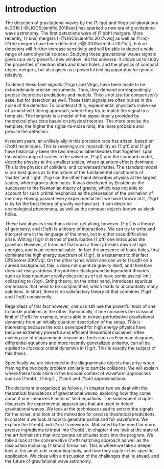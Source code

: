 # Introduction

The detection of gravitational waves by the (?:ligo)  and Virgo collaborations in 2016 [-@LIGOScientific:2016aoc] has sparked a new era of gravitational wave astronomy. The first detections were of (?:bbh) mergers. More recently, (?:bns)  mergers [-@LIGOScientific:2017vwq]  as well as (?:ns)-(?:bh) mergers have been detected [-@LIGOScientific:2021qlt]. Future detectors will further increase sensitivity and will be able to detect a wide range of astrophysical sources. Studying these gravitational waves signals gives us a very powerful new window into the universe.  It allows us to study the properties of neutron stars and black holes, and the physics of compact object mergers, but also gives us a powerful testing apparatus for general relativity.

To detect these faint signals (?:ligo) and Virgo, have been made to be extraordinarily precise instruments. Thus, they demand correspondingly precise theoretical predictions and models. This is not just for comparison’s sake, but for detection as well. These faint signals are often buried in the noise of the detector. To counteract this, experimental physicists make use of a matched filtering approach, where they try to match the signal to a template. The template is a model of the signal ideally provided by theoretical physicists based on physical theories. The more precise the template, the higher the signal-to-noise ratio, the more probable and precise the detection.

In recent years, an unlikely ally in this precision race has arisen, based on (?:qft) techniques. This is seemingly an impossibility as (?:qft) and (?:gr) have historically been the two irreconcilable theories that 'together' span the whole range of scales in the universe. (?:qft) and the standard model, describe physics at the smallest scales, where quantum effects dominate. This is the physics of colliders, and condensed matter. The standard model is our best guess as to the nature of the fundamental constituents of 'matter' and 'light'. (?:gr) on the other hand describes physics at the largest scales, where gravity dominates. It was developed by Einstein as the successor to the Newtonian theory of gravity, which was not able to account for such orbital mechanics as the precession of the perihelion of mercury. Having passed every experimental test we have thrown at it, (?:gr) is by far the best theory of gravity we have yet. It can describe cosmological phenomena, as well as the compact objects known as black holes.

These two physics leviathans do not get along, however. (?:gr) is a theory of geometry, and (?:qft) is a theory of interactions. We can try to write and interpret one in the language of the other, but in either case difficulties arise. Writing (?:gr) in terms of perturbative (?:qft) one introduces the graviton. However, it turns out that such a theory breaks down at high energies, and is un-renormalisable . In fact the presence of black holes, that dominate the high energy spectrum of (?:gr), is a testament to that fact   [@Shomer:2007vq]. On the other hand, whilst one can write (?s:qft) on a curved background, this is does not quantize gravity itself, and therefore does not really address the problem. Background independent theories such as loop quantum gravity does not as of yet have semiclassical limit collapsing to (?:gr). String theory, on the other hand, introduces spurious dimensions that need to be compactified, which leads to uncountably many solutions. In short, there is no satisfactory theory of that combines (?:gr) and (?:qft) consistently. 

Regardless of this fact however, one can still use the powerful tools of one to tackle problems in the other. Specifically, if one considers the classical limit of (?:qft) for example, one is able to extract perturbative gravitational dynamics from an initially quantum description of the setup. This is interesting because the tools developed for high energy physics have become extremely powerful and efficient theoretical machines, often making use of diagrammatic reasoning. Tools such as Feynman diagrams, differential equations and more recently generalized unitarity, can all be applied to *classical* orbital dynamics in (?:gr). This is exactly the subject of this thesis.

Specifically we are interested in the diagrammatic objects that arise when framing the two body problem similarly to particle collisions. We will explain where these tools shine in the broader context of waveform approaches such as (?:eob) , (?:nrgr) , (?:pm) and (?:pn) approximations. 

The document is organized as follows. In chapter two we deal with the theoretical foundations of gravitational waves, exploring how they come about if one linearizes Einsteins' field equations. The subsequent chapter discusses the experimental apparatuses that are used to detect gravitational waves. We look at the techniques used to extract the signals for the noise, and look at the motivation for precise theoretical predictions. In chapter 3 we look at how to generate partial and full waveforms. We explore the (?:eob) and (?:nr) frameworks. Motivated by the need for more precise ingredients to input into (?:eob) , in chapter 4 we look at the state of the art formalisms that incorporate amplitudes tools into the program. We take a look at the conservative (?:eft) matching approach as well as the  dissipation including (?:kmoc) formalism. This is where we take a deeper look at the amplitude computing tools, and how they apply in this specific application. We close with a discussion of the challenges that lie ahead, and the future of gravitational wave astronomy.






